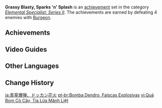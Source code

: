 {{Achievement Set Infobox
|title        = 
|primogems    = {{Achievement/Primogems|Grassy Blasty, Sparks 'n' Splash}}
|total        = {{Achievement/Total|Grassy Blasty, Sparks 'n' Splash}}
|category     = Elemental Specialist: Series II
}}
'''Grassy Blasty, Sparks 'n' Splash''' is an [[achievement]] set in the category ''[[Elemental Specialist: Series II]]''. The achievements are earned by defeating 4 enemies with [[Burgeon]].

==Achievements==
{{Achievements by Category Table|Grassy Blasty, Sparks 'n' Splash}}
<!--
==Notes==

==Trivia==
-->
==Video Guides==
{{EVT
|video1   = wkWqdieAFMc
|caption1 = Grassy Blasty, Sparks 'n' Splash Achievement Guide
}}

==Other Languages==
{{Other Languages
|en      = Grassy Blasty, Sparks 'n' Splash
|zhs     = 草草炸弹，轰轰火花
|zhs_rm  = Cǎocǎo Zhàdàn, Hōnghōng Huǒhuā
|zht     = 草草炸彈，轟轟火花
|zht_rm  = Cǎocǎo Zhàdàn, Hōnghōng Huǒhuā
|zh_tl   = Grass-Grass Bomb, Boom-Boom Spark
|ja      = 青草爆弾、ドッカン花火
|ja_rm   = Aosaku Bakudan, Dokkan Hanabi
|ja_tl   = Green Grass Bomb, Sparks 'n' Splash
|ko      = 풀풀 폭탄, 쾅쾅 불꽃
|ko_rm   = Pulpul Poktan, Kwangkwang Bulkkot
|ko_tl   = Grass-Grass Bomb, Boom-Boom Flame
|es      = ¡Granada saltarina, chispas explosivas!
|es_tl   = Jumping Grenade, Explosive Sparks!
|fr      = Bombette verte, fleur bombardier
|fr_tl   = Little Green Bomb, Bombardier Flower
|ru      = Травяной взрыв, грохот и искры
|ru_tl   = Grassy Explosion, Rumble and Sparks
|th      = บึ้มอย่างรวดเร็ว ประกายไฟระเบิดบู้มมม!
|th_rm   = 
|th_tl   = 
|vi      = Quả Bom Cỏ Cây, Tia Lửa Mãnh Liệt
|vi_tl   = Grassy Bomb, Raging Spark
|de      = Grasbombe, Funkelfunken
|de_tl   = Grass Bomb, Twinkle Spark
|id      = Rumput Meledak, Percikan Api Menyebar
|id_tl   = Grass Explodes, Fire Sparks Spreading
|pt      = Bomba Dendro, Faíscas Explosivas
|pt_tl   = 
|tr      = Çim Patlaması, Kıvılcımlar ve Patlama
|tr_tl   = 
|it      = Bombe erbose, schizzi e scintille
|it_tl   = 
}}

==Change History==
{{Change History|3.1}}
<!--
==References==
{{Reflist}}
-->

[[ja:青草爆弾、ドッカン花火]]
[[pt-br:Bomba Dendro, Faíscas Explosivas]]
[[vi:Quả Bom Cỏ Cây, Tia Lửa Mãnh Liệt]]